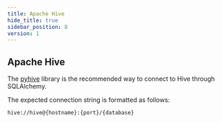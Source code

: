 ---
title: Apache Hive
hide_title: true
sidebar_position: 8
version: 1
---

## Apache Hive

The [pyhive](https://pypi.org/project/PyHive/) library is the recommended way to connect to Hive through SQLAlchemy.

The expected connection string is formatted as follows:

```
hive://hive@{hostname}:{port}/{database}
```
